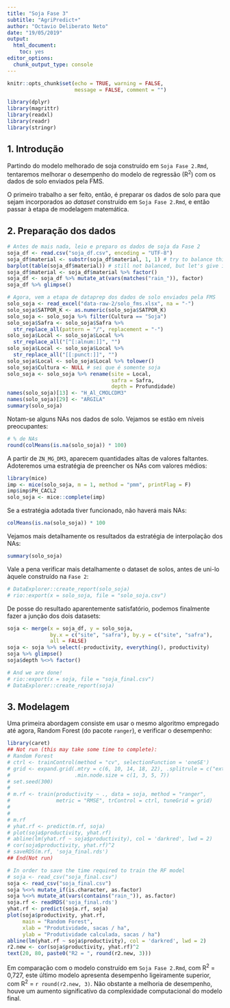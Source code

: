 ```yaml
---
title: "Soja Fase 3"
subtitle: "AgriPredict+"
author: "Octavio Deliberato Neto"
date: "19/05/2019"
output: 
  html_document: 
    toc: yes
editor_options: 
  chunk_output_type: console
---
```


```r
knitr::opts_chunk$set(echo = TRUE, warning = FALSE, 
                      message = FALSE, comment = "")
```

```r
library(dplyr)
library(magrittr)
library(readxl)
library(readr)
library(stringr)
```

## 1. Introdução

Partindo do modelo melhorado de soja construído em `Soja Fase 2.Rmd`, tentaremos melhorar o desempenho do modelo de regressão (R^2^) com os dados de solo enviados pela FMS.

O primeiro trabalho a ser feito, então, é preparar os dados de solo para que sejam incorporados ao *dataset* construído em `Soja Fase 2.Rmd`, e então passar à etapa de modelagem matemática.

## 2. Preparação dos dados

```r
# Antes de mais nada, leio e preparo os dados de soja da Fase 2
soja_df <- read.csv("soja_df.csv", encoding = "UTF-8")
soja_df$material <- substr(soja_df$material, 1, 1) # try to balance things out
barplot(table(soja_df$material)) # still not balanced, but let's give it a shot
soja_df$material <- soja_df$material %>% factor()
soja_df <- soja_df %>% mutate_at(vars(matches("rain_")), factor)
soja_df %>% glimpse()

# Agora, vem a etapa de dataprep dos dados de solo enviados pela FMS
solo_soja <- read_excel("data-raw-2/solo_fms.xlsx", na = "-")
solo_soja$SATPOR_K <- as.numeric(solo_soja$SATPOR_K)
solo_soja <- solo_soja %>% filter(Cultura == "Soja")
solo_soja$Safra <- solo_soja$Safra %>% 
  str_replace_all(pattern = "/", replacement = "-")
solo_soja$Local <- solo_soja$Local %>% 
  str_replace_all("[^[:alnum:]]", "")
solo_soja$Local <- solo_soja$Local %>% 
  str_replace_all("[[:punct:]]", "")
solo_soja$Local <- solo_soja$Local %>% tolower()
solo_soja$Cultura <- NULL # sei que é somente soja
solo_soja <- solo_soja %>% rename(site = Local, 
                                  safra = Safra, 
                                  depth = Profundidade)
names(solo_soja)[13] <- "H_Al_CMOLCDM3"
names(solo_soja)[29] <- "ARGILA"
summary(solo_soja)
```

Notam-se alguns NAs nos dados de solo. Vejamos se estão em níveis preocupantes:

```r
# % de NAs
round(colMeans(is.na(solo_soja)) * 100)
```

A partir de `ZN_MG_DM3`, aparecem quantidades altas de valores faltantes. Adoteremos uma estratégia de preencher os NAs com valores médios:

```r
library(mice)
imp <- mice(solo_soja, m = 1, method = "pmm", printFlag = F)
imp$imp$PH_CACL2
solo_soja <- mice::complete(imp)
```

Se a estratégia adotada tiver funcionado, não haverá mais NAs:

```r
colMeans(is.na(solo_soja)) * 100
```

Vejamos mais detalhamente os resultados da estratégia de interpolação dos NAs:

```r
summary(solo_soja)
```

Vale a pena verificar mais detalhamente o dataset de solos, antes de uni-lo àquele construído na `Fase 2`:

```r
# DataExplorer::create_report(solo_soja)
# rio::export(x = solo_soja, file = "solo_soja.csv")
```

De posse do resultado aparentemente satisfatório, podemos finalmente fazer a junção dos dois datasets:

```r
soja <- merge(x = soja_df, y = solo_soja,
              by.x = c("site", "safra"), by.y = c("site", "safra"),
              all = FALSE)
soja <- soja %>% select(-productivity, everything(), productivity)
soja %>% glimpse()
soja$depth %<>% factor()
```

```r
# And we are done!
# rio::export(x = soja, file = "soja_final.csv")
# DataExplorer::create_report(soja)
```

## 3. Modelagem

Uma primeira abordagem consiste em usar o mesmo algoritmo empregado até agora, Random Forest (do pacote `ranger`), e verificar o desempenho:

```r
library(caret)
## Not run (this may take some time to complete):
# Random Forest
# ctrl <- trainControl(method = "cv", selectionFunction = 'oneSE')
# grid <- expand.grid(.mtry = c(6, 10, 14, 18, 22), .splitrule = c("extratrees"),
#                     .min.node.size = c(1, 3, 5, 7))
# set.seed(300)
# 
# m.rf <- train(productivity ~ ., data = soja, method = "ranger",
#               metric = "RMSE", trControl = ctrl, tuneGrid = grid)
# 
# 
# m.rf
# yhat.rf <- predict(m.rf, soja)
# plot(soja$productivity, yhat.rf)
# abline(lm(yhat.rf ~ soja$productivity), col = 'darkred', lwd = 2)
# cor(soja$productivity, yhat.rf)^2
# saveRDS(m.rf, 'soja_final.rds')
## End(Not run)

# In order to save the time required to train the RF model
# soja <- read_csv("soja_final.csv")
soja <- read_csv("soja_final.csv")
soja %<>% mutate_if(is.character, as.factor)
soja %<>% mutate_at(vars(contains("rain_")), as.factor)
soja.rf <- readRDS('soja_final.rds')
yhat.rf <- predict(soja.rf, soja)
plot(soja$productivity, yhat.rf,
     main = "Random Forest",
     xlab = "Produtividade, sacas / ha",
     ylab = "Produtividade calculada, sacas / ha")
abline(lm(yhat.rf ~ soja$productivity), col = 'darkred', lwd = 2)
r2.new <- cor(soja$productivity, yhat.rf)^2
text(20, 80, paste0("R2 = ", round(r2.new, 3)))
```

Em comparação com o modelo construído em `Soja Fase 2.Rmd`, com R^2^ = 0,727, este último modelo apresenta desempenho ligeiramente superior, com R^2^ = `r round(r2.new, 3)`. Não obstante a melhoria de desempenho, houve um aumento significativo da complexidade computacional do modelo final.